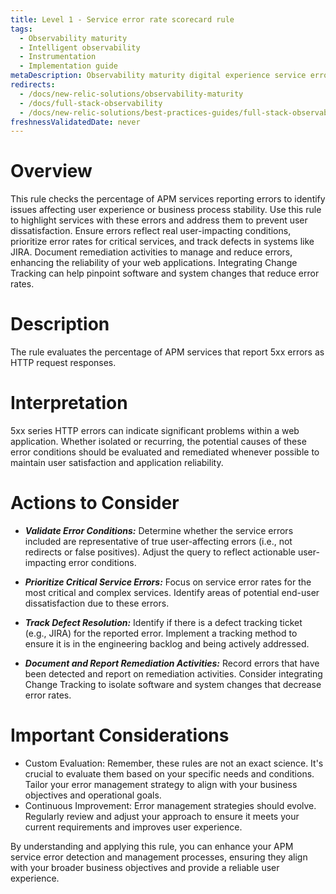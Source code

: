 ```yaml
---
title: Level 1 - Service error rate scorecard rule
tags:
  - Observability maturity
  - Intelligent observability
  - Instrumentation
  - Implementation guide
metaDescription: Observability maturity digital experience service error rate
redirects:
  - /docs/new-relic-solutions/observability-maturity
  - /docs/full-stack-observability
  - /docs/new-relic-solutions/best-practices-guides/full-stack-observability
freshnessValidatedDate: never
---
```


#  Overview

This rule checks the percentage of APM services reporting errors to identify issues affecting user experience or business process stability. Use this rule to highlight services with these errors and address them to prevent user dissatisfaction. Ensure errors reflect real user-impacting conditions, prioritize error rates for critical services, and track defects in systems like JIRA. Document remediation activities to manage and reduce errors, enhancing the reliability of your web applications. Integrating Change Tracking can help pinpoint software and system changes that reduce error rates.

# Description

The rule evaluates the percentage of APM services that report 5xx errors as HTTP request responses.

# Interpretation

5xx series HTTP errors can indicate significant problems within a web application. Whether isolated or recurring, the potential causes of these error conditions should be evaluated and remediated whenever possible to maintain user satisfaction and application reliability.

# Actions to Consider

- ***Validate Error Conditions:*** Determine whether the service errors included are representative of true user-affecting errors (i.e., not redirects or false positives). Adjust the query to reflect actionable user-impacting error conditions.

- ***Prioritize Critical Service Errors:*** Focus on service error rates for the most critical and complex services. Identify areas of potential end-user dissatisfaction due to these errors.

- ***Track Defect Resolution:*** Identify if there is a defect tracking ticket (e.g., JIRA) for the reported error. Implement a tracking method to ensure it is in the engineering backlog and being actively addressed.

- ***Document and Report Remediation Activities:*** Record errors that have been detected and report on remediation activities. Consider integrating Change Tracking to isolate software and system changes that decrease error rates.

# Important Considerations

* Custom Evaluation: Remember, these rules are not an exact science. It's crucial to evaluate them based on your specific needs and conditions. Tailor your error management strategy to align with your business objectives and operational goals.
* Continuous Improvement: Error management strategies should evolve. Regularly review and adjust your approach to ensure it meets your current requirements and improves user experience.

By understanding and applying this rule, you can enhance your APM service error detection and management processes, ensuring they align with your broader business objectives and provide a reliable user experience.


